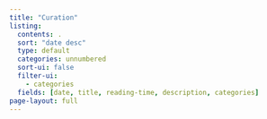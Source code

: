 ```yaml
---
title: "Curation"
listing:
  contents: .
  sort: "date desc"
  type: default
  categories: unnumbered
  sort-ui: false
  filter-ui: 
    - categories
  fields: [date, title, reading-time, description, categories]
page-layout: full
---
```

